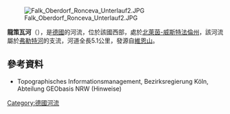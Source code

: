 {{Onesource|time=2020-08-13T05:06:22+00:00}}
{{Coord|52|19|51.07|N|8|37|10.30|E|display=title}}

[[Image:Falk_Oberdorf_Ronceva_Unterlauf2.JPG|right]]

'''龍策瓦河'''（{{lang-de|Ronceva}}），是[[德國|德國]]的河流，位於該國西部，處於[[北萊茵-威斯特法倫州|北萊茵-威斯特法倫州]]，該河流屬於[[弗勒特河|弗勒特河]]的支流，河道全長5.1公里，發源自[[維恩山|維恩山]]。

==參考資料==
* Topographisches Informationsmanagement, Bezirksregierung Köln, Abteilung GEObasis NRW (Hinweise)

{{Germany-geo-stub}}
[[Category:德國河流|Category:德國河流]]